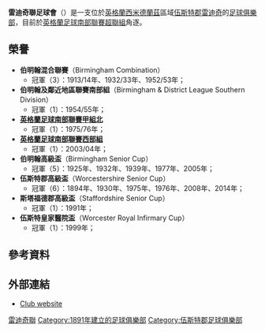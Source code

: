 {{noteTA|G1=足球|G2=FAcup}}
{{Infobox football club
| clubname = 雷迪奇聯<br>''Redditch United''
| image    = [[Image:RedditchUnitedFCCrest.png|Redditch United]]
| fullname = Redditch United Football Club
| nickname = ''The Reds''
| founded  = {{start date and age|df=yes|1891}}<br>（以雷迪奇城名義）
| city     = [[雷迪奇|雷迪奇]]
| ground   = 河谷球場<br>（The Valley）
| capacity = 5,000人（500個坐席）
| chairman = Chris Swam
| manager  = Liam McDonald
| league   = [[英格蘭足球南部聯賽超聯組|英格蘭足球南部聯賽超聯組]]
| position = [[英格蘭足球南部聯賽超聯組|南超聯]]，第 6 位
| season   = 2014–15
| pattern_la1=|pattern_b1=|pattern_ra1=|
  leftarm1=ff0000|body1=ff0000|rightarm1=ff0000|shorts1=000000|socks1=000000|
  pattern_la2=|pattern_b2=|pattern_ra2=|
  leftarm2=FFFFFF|body2=FFFFFF|rightarm2=FFFFFF|shorts2=0000FF|socks2=0000FF|
}}
'''雷迪奇聯足球會'''（{{lang-en|'''Redditch United Football Club'''}}）是一支位於[[英格蘭|英格蘭]][[西米德蘭茲|西米德蘭茲]]區域[[伍斯特郡|伍斯特郡]][[雷迪奇|雷迪奇]]的[[足球俱樂部|足球俱樂部]]，目前於[[英格蘭足球南部聯賽超聯組|英格蘭足球南部聯賽超聯組]]角逐。

==榮譽==
*'''伯明翰混合聯賽'''（Birmingham Combination）
**冠軍（3）：1913/14年、1932/33年、1952/53年；
*'''伯明翰及鄰近地區聯賽南部組'''（Birmingham & District League Southern Division）
**冠軍（1）：1954/55年；
*'''[[英格蘭足球南部聯賽|英格蘭足球南部聯賽甲組北]]'''
**冠軍（1）：1975/76年；
*'''[[英格蘭足球南部聯賽|英格蘭足球南部聯賽西部組]]''' 
**冠軍（1）：2003/04年；
*'''伯明翰高級盃'''（Birmingham Senior Cup）
**冠軍（5）：1925年、1932年、1939年、1977年、2005年；
*'''伍斯特郡高級盃'''（Worcestershire Senior Cup）
**冠軍（6）：1894年、1930年、1975年、1976年、2008年、2014年；
*'''斯塔福德郡高級盃'''（Staffordshire Senior Cup）
**冠軍（1）：1991年；
*'''伍斯特皇家醫院盃'''（Worcester Royal Infirmary Cup）
**冠軍（1）：1999年；

==參考資料==
{{reflist}}

==外部連結==
*[http://www.redditchutdfc.co.uk/ Club website] {{Wayback|url=http://www.redditchutdfc.co.uk/ |date=20150712062110 }}

{{DEFAULTSORT:Redditch United F.C.}}
[[Category:雷迪奇聯|]]
[[Category:1891年建立的足球俱樂部|Category:1891年建立的足球俱樂部]]
[[Category:伍斯特郡足球俱樂部|Category:伍斯特郡足球俱樂部]]
